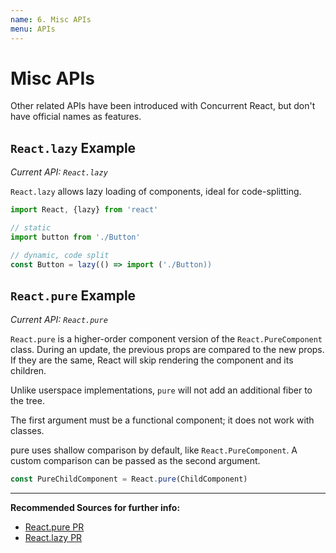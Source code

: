 ```yaml
---
name: 6. Misc APIs
menu: APIs
---
```


# Misc APIs

Other related APIs have been introduced with Concurrent React, but don't have official names as features.

## `React.lazy` Example

*Current API: `React.lazy`*

`React.lazy` allows lazy loading of components, ideal for code-splitting.

```js
import React, {lazy} from 'react'

// static
import button from './Button'

// dynamic, code split
const Button = lazy(() => import ('./Button))
```

## `React.pure` Example

*Current API: `React.pure`*

`React.pure` is a higher-order component version of the `React.PureComponent` class. 
During an update, the previous props are compared to the new props. 
If they are the same, React will skip rendering the component and its children.

Unlike userspace implementations, `pure` will not add an additional fiber to the tree.

The first argument must be a functional component; it does not work with classes.

pure uses shallow comparison by default, like `React.PureComponent`. 
A custom comparison can be passed as the second argument.

```js
const PureChildComponent = React.pure(ChildComponent)
```

--- 

**Recommended Sources for further info:**

- [React.pure PR](https://github.com/facebook/react/pull/13748)
- [React.lazy PR](https://github.com/facebook/react/pull/13398)